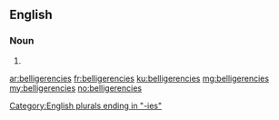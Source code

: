 ==English==

===Noun===
{{head|en|plural}}

# {{plural of|belligerency|lang=en}}

[[Category:English plurals ending in "-ies"]]

[[ar:belligerencies]]
[[fr:belligerencies]]
[[ku:belligerencies]]
[[mg:belligerencies]]
[[my:belligerencies]]
[[no:belligerencies]]